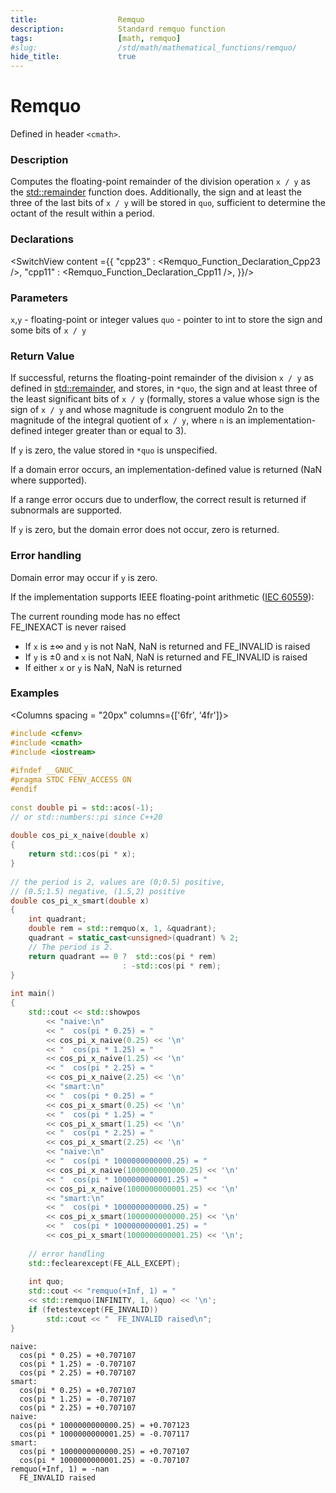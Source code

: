 ```yaml
---
title:                  Remquo
description:            Standard remquo function
tags:                   [math, remquo]
#slug:                  /std/math/mathematical_functions/remquo/
hide_title:             true
---
```




# Remquo

Defined in header `<cmath>`.

### Description

Computes the floating-point remainder of the division operation `x / y` as the [std::remainder](/docs/std/math/mathematical_functions/remainder/) function does. 
Additionally, the sign and at least the three of the last bits of `x / y` will be stored in `quo`, 
sufficient to determine the octant of the result within a period.

### Declarations

<SwitchView content ={{
    "cpp23" : <Remquo_Function_Declaration_Cpp23 />,
    "cpp11" : <Remquo_Function_Declaration_Cpp11 />,
}}/>

### Parameters

`x`,`y`	-	floating-point or integer values
`quo`	-	pointer to int to store the sign and some bits of `x / y`

### Return Value

If successful, returns the floating-point remainder of the division `x / y` as defined in [std::remainder](/docs/std/math/mathematical_functions/remainder/), and stores, in `*quo`, 
the sign and at least three of the least significant bits of `x / y` (formally, stores a value whose sign is the sign of `x / y` and whose magnitude is congruent modulo 2n 
to the magnitude of the integral quotient of `x / y`, where `n` is an implementation-defined integer greater than or equal to 3).

If `y` is zero, the value stored in `*quo` is unspecified.

If a domain error occurs, an implementation-defined value is returned (NaN where supported).

If a range error occurs due to underflow, the correct result is returned if subnormals are supported.

If `y` is zero, but the domain error does not occur, zero is returned.

### Error handling

Domain error may occur if `y` is zero.

If the implementation supports IEEE floating-point arithmetic (<a href='https://www.iso.org/standard/80985.html'>IEC 60559</a>):

The current rounding mode has no effect<br/>
FE_INEXACT is never raised 
* If `x` is ±∞ and `y` is not NaN, NaN is returned and FE_INVALID is raised
* If `y` is ±0 and `x` is not NaN, NaN is returned and FE_INVALID is raised
* If either `x` or `y` is NaN, NaN is returned

### Examples

<Columns spacing = "20px" columns={['6fr', '4fr']}>
<div>

```cpp
#include <cfenv>
#include <cmath>
#include <iostream>
 
#ifndef __GNUC__
#pragma STDC FENV_ACCESS ON
#endif
 
const double pi = std::acos(-1);
// or std::numbers::pi since C++20
 
double cos_pi_x_naive(double x)
{
    return std::cos(pi * x);
}
 
// the period is 2, values are (0;0.5) positive,
// (0.5;1.5) negative, (1.5,2) positive
double cos_pi_x_smart(double x)
{
    int quadrant;
    double rem = std::remquo(x, 1, &quadrant);
    quadrant = static_cast<unsigned>(quadrant) % 2; 
    // The period is 2.
    return quadrant == 0 ?  std::cos(pi * rem)
                         : -std::cos(pi * rem);
}
 
int main()
{
    std::cout << std::showpos
        << "naive:\n"
        << "  cos(pi * 0.25) = " 
        << cos_pi_x_naive(0.25) << '\n'
        << "  cos(pi * 1.25) = " 
        << cos_pi_x_naive(1.25) << '\n'
        << "  cos(pi * 2.25) = " 
        << cos_pi_x_naive(2.25) << '\n'
        << "smart:\n"
        << "  cos(pi * 0.25) = " 
        << cos_pi_x_smart(0.25) << '\n'
        << "  cos(pi * 1.25) = " 
        << cos_pi_x_smart(1.25) << '\n'
        << "  cos(pi * 2.25) = " 
        << cos_pi_x_smart(2.25) << '\n'
        << "naive:\n"
        << "  cos(pi * 1000000000000.25) = "
        << cos_pi_x_naive(1000000000000.25) << '\n'
        << "  cos(pi * 1000000000001.25) = "
        << cos_pi_x_naive(1000000000001.25) << '\n'
        << "smart:\n"
        << "  cos(pi * 1000000000000.25) = "
        << cos_pi_x_smart(1000000000000.25) << '\n'
        << "  cos(pi * 1000000000001.25) = "
        << cos_pi_x_smart(1000000000001.25) << '\n';
 
    // error handling
    std::feclearexcept(FE_ALL_EXCEPT);
 
    int quo;
    std::cout << "remquo(+Inf, 1) = " 
    << std::remquo(INFINITY, 1, &quo) << '\n';
    if (fetestexcept(FE_INVALID))
        std::cout << "  FE_INVALID raised\n";
}
```

</div><div>

```plaintext title="Possible Result"
naive:
  cos(pi * 0.25) = +0.707107
  cos(pi * 1.25) = -0.707107
  cos(pi * 2.25) = +0.707107
smart:
  cos(pi * 0.25) = +0.707107
  cos(pi * 1.25) = -0.707107
  cos(pi * 2.25) = +0.707107
naive:
  cos(pi * 1000000000000.25) = +0.707123
  cos(pi * 1000000000001.25) = -0.707117
smart:
  cos(pi * 1000000000000.25) = +0.707107
  cos(pi * 1000000000001.25) = -0.707107
remquo(+Inf, 1) = -nan
  FE_INVALID raised
```


</div>
</Columns>
